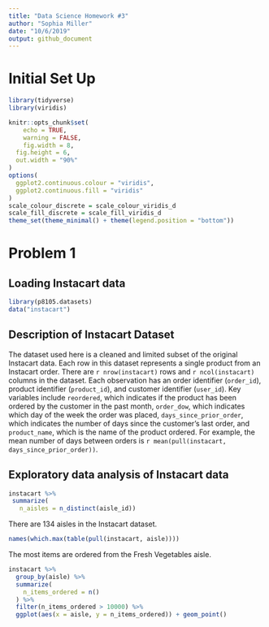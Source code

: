 ```yaml
---
title: "Data Science Homework #3"
author: "Sophia Miller"
date: "10/6/2019"
output: github_document
---
```

# Initial Set Up

```r
library(tidyverse)
library(viridis)

knitr::opts_chunk$set(
	echo = TRUE,
	warning = FALSE,
	fig.width = 8, 
  fig.height = 6,
  out.width = "90%"
)
options(
  ggplot2.continuous.colour = "viridis",
  ggplot2.continuous.fill = "viridis"
)
scale_colour_discrete = scale_colour_viridis_d
scale_fill_discrete = scale_fill_viridis_d
theme_set(theme_minimal() + theme(legend.position = "bottom"))
```

# Problem 1
## Loading Instacart data

```r
library(p8105.datasets)
data("instacart")
```

## Description of Instacart Dataset

The dataset used here is a cleaned and limited subset of the original Instacart data. Each row in this dataset represents a single product from an Instacart order. There are `r nrow(instacart)` rows and `r ncol(instacart)` columns in the dataset. Each observation has an order identifier (`order_id`), product identifier (`product_id`), and customer identifier (`user_id`). Key variables include `reordered`, which indicates  if the product has been ordered by the customer in the past month, `order_dow`, which indicates which day of the week the order was placed, `days_since_prior_order`, which indicates the number of days since the customer's last order, and `product_name`, which is the name of the product ordered. For example, the mean number of days between orders is `r mean(pull(instacart, days_since_prior_order))`.

## Exploratory data analysis of Instacart data

 
```r
instacart %>% 
 summarize(
   n_aisles = n_distinct(aisle_id))
```

There are 134 aisles in the Instacart dataset.

```r
names(which.max(table(pull(instacart, aisle))))
```
The most items are ordered from the Fresh Vegetables aisle.

```r
instacart %>% 
  group_by(aisle) %>% 
  summarize(
    n_items_ordered = n()
  ) %>% 
  filter(n_items_ordered > 10000) %>% 
  ggplot(aes(x = aisle, y = n_items_ordered)) + geom_point()
```






